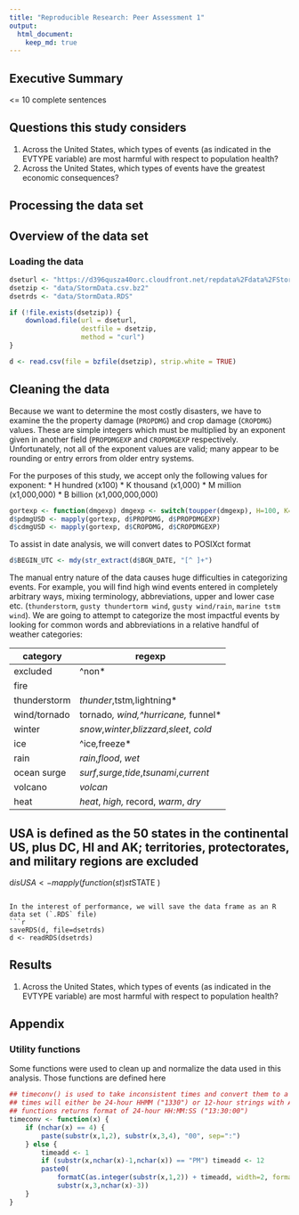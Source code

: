 ---
title: "Reproducible Research: Peer Assessment 1"
output: 
  html_document:
    keep_md: true
---
## Executive Summary
<= 10 complete sentences

## Questions this study considers

  1. Across the United States, which types of events (as indicated in the EVTYPE variable) are most harmful with respect to population health?
  1. Across the United States, which types of events have the greatest economic consequences?

## Processing the data set
## Overview of the data set
### Loading the data
```{r}
dseturl <- "https://d396qusza40orc.cloudfront.net/repdata%2Fdata%2FStormData.csv.bz2"
dsetzip <- "data/StormData.csv.bz2"
dsetrds <- "data/StormData.RDS"

if (!file.exists(dsetzip)) {
    download.file(url = dseturl,
                  destfile = dsetzip,
                  method = "curl")
}

d <- read.csv(file = bzfile(dsetzip), strip.white = TRUE)


```

## Cleaning the data

Because we want to determine the most costly disasters, we have to
examine the the property damage (`PROPDMG`) and crop damage
(`CROPDMG`) values.  These are simple integers which must be
multiplied by an exponent given in another field (`PROPDMGEXP` and
`CROPDMGEXP` respectively.  Unfortunately, not all of the exponent
values are valid; many appear to be rounding or entry errors from
older entry systems.

For the purposes of this study, we accept only the following values
for exponent:
  * H hundred (x100)
  * K thousand (x1,000)
  * M million (x1,000,000)
  * B billion (x1,000,000,000)

```{r}
gortexp <- function(dmgexp) dmgexp <- switch(toupper(dmgexp), H=100, K=1000, M=1000000, B=1000000000, 1)
d$pdmgUSD <- mapply(gortexp, d$PROPDMG, d$PROPDMGEXP)
d$cdmgUSD <- mapply(gortexp, d$CROPDMG, d$CROPDMGEXP)
```

To assist in date analysis, we will convert dates to POSIXct format

```{r}
d$BEGIN_UTC <- mdy(str_extract(d$BGN_DATE, "[^ ]+")
```

The manual entry nature of the data causes huge difficulties in categorizing events.  For example, you will find high wind events entered in completely arbitrary ways, mixing terminology, abbreviations, upper and lower case etc. (`thunderstorm`, `gusty thundertorm wind`, `gusty wind/rain`, `marine tstm wind`).  We are going to attempt to categorize the most impactful events by looking for common words and abbreviations in a relative handful of weather categories:

| category     | regexp                                              |
|--------------+-----------------------------------------------------|
| excluded     | ^non*                                               |
| fire         |                                                     |
| thunderstorm | *thunder*,tstm*,*lightning*                         |
| wind/tornado | tornado*, wind,^hurricane, *funnel*                 |
| winter       | *snow*,*winter*,*blizzard*,*sleet*, *cold*          |
| ice          | ^ice*,*freeze*                                      |
| rain         | *rain*,*flood*, *wet*                               |
| ocean surge  | *surf*,*surge*,*tide*,*tsunami*,*current*           |
| volcano      | *volcan*                                            |
| heat         | *heat*, *high\stemp*, *record\stemp*, *warm*, *dry* |


## USA is defined as the 50 states in the continental US, plus DC, HI and AK; territories, protectorates, and military regions are excluded
d$isUSA <- mapply( function(st) st %in% state.abb, d$STATE )
```

In the interest of performance, we will save the data frame as an R data set (`.RDS` file)
```{r}
saveRDS(d, file=dsetrds)
d <- readRDS(dsetrds)
```

## Results
  1. Across the United States, which types of events (as indicated in the EVTYPE variable) are most harmful with respect to population health?



## Appendix
### Utility functions
Some functions were used to clean up and normalize the data used in this analysis.  Those functions are defined here

```{r}
## timeconv() is used to take inconsistent times and convert them to a standard format
## times will either be 24-hour HHMM ("1330") or 12-hour strings with AM/PM ("01:30:00 PM")
## functions returns format of 24-hour HH:MM:SS ("13:30:00")
timeconv <- function(x) {
    if (nchar(x) == 4) {
        paste(substr(x,1,2), substr(x,3,4), "00", sep=":")
    } else {
        timeadd <- 1
        if (substr(x,nchar(x)-1,nchar(x)) == "PM") timeadd <- 12
        paste0(
            formatC(as.integer(substr(x,1,2)) + timeadd, width=2, format="d", flag="0"),
            substr(x,3,nchar(x)-3))
    }
}

```

